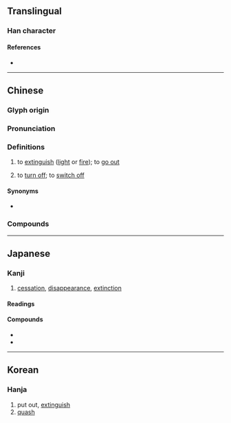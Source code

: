 {{character info}}
==Translingual==

===Han character===
{{Han char|rn=86|rad=火|as=10|sn=14|four=96830|canj=FHUP|ids=⿰火息}}

====References====
* {{Han ref|kx=0679.030|dkj=19287|dj=1090.260|hdz=32223.130|uh=7184|ud=29060|bh=BAB6|bd=47798}}

----

==Chinese==
{{zh-forms|alt=息-second round simplified}}

===Glyph origin===
{{Han etym}}
{{Han compound|火|息|c1=s|c2=p|ls=psc}}

===Pronunciation===
{{zh-pron
|m=熄
|c=sik1
|h=pfs=sit
|md=sék
|mn=qz:siak/xm,zz:sek/sit
|mn_note=siak/sek - literary; sit - vernacular
|w=
|mc=y
|oc=y
|cat=v
}}

===Definitions===
{{zh-hanzi}}

# to [[extinguish]] ([[light]] or [[fire]]); to [[go out]]
# {{lb|zh|Cantonese}} to [[turn off]]; to [[switch off]]
#: {{zh-x|熄 冷氣|to [[turn off]] the [[air conditioner]]|C}}

====Synonyms====
* {{sense|to turn off}} {{zh-l|關}}

===Compounds===
{{zh-der|熄燈|熄滅|熄火|熄風|捻熄}}

----

==Japanese==

===Kanji===
{{ja-kanji|grade=|rs=火10}}

# [[cessation]], [[disappearance]], [[extinction]]

====Readings====
{{ja-readings
|goon=そく
|kanon=しょく
|kun=き-える, や-む
}}

====Compounds====
{{der-top|Compounds}}
* {{ja-r|熄%滅|そく%めつ|[[disappearance]], [[extinction]]}}
* {{ja-r|終%熄|しゅう%そく|[[end]], [[termination]]}}
{{der-bottom}}

----

==Korean==

===Hanja===
{{ko-hanja|hangeul=식|eumhun=|rv=sik|mr=sik|y=sik}}

# put out, [[extinguish]]
# [[quash]]